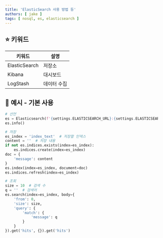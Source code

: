 ```yaml
---
title: 'ElasticSearch 사용 방법 등'
authors: [ jake ]
tags: [ nosql, es, elasticsearch ]
---
```


## ⭐ 키워드

| 키워드           | 설명     |
|---------------|--------|
| ElasticSearch | 저장소    |
| Kibana        | 대시보드   |
| LogStash      | 데이터 수집 |

## 🐥 예시 - 기본 사용

```python
# 선언
es = Elasticsearch(f'{settings.ELASTICSEARCH_URL}:{settings.ELASTICSEARCH_PORT}')
es.info()

# 저장
es_index = 'index_text'  # 저장할 인덱스
content = ''  # 저장 내용
if not es.indices.exists(index=es_index):
    es.indices.create(index=es_index)
doc = {
    'message': content
}
es.index(index=es_index, document=doc)
es.indices.refresh(index=es_index)

# 조회
size = 10  # 검색 수
q = ''  # 검색어
es.search(index=es_index, body={
    'from': 0,
    'size': size,
    'query': {
        'match': {
            'message': q
        }
    }
}).get('hits', {}).get('hits')
```